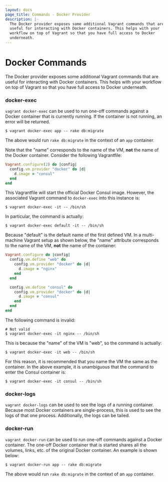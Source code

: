 ```yaml
---
layout: docs
page_title: Commands - Docker Provider
description: |-
  The Docker provider exposes some additional Vagrant commands that are
  useful for interacting with Docker containers. This helps with your
  workflow on top of Vagrant so that you have full access to Docker
  underneath.
---
```


# Docker Commands

The Docker provider exposes some additional Vagrant commands that are
useful for interacting with Docker containers. This helps with your
workflow on top of Vagrant so that you have full access to Docker
underneath.

### docker-exec

`vagrant docker-exec` can be used to run one-off commands against
a Docker container that is currently running. If the container is not running,
an error will be returned.

```shell-session
$ vagrant docker-exec app -- rake db:migrate
```

The above would run `rake db:migrate` in the context of an `app` container.

Note that the "name" corresponds to the name of the VM, **not** the name of the
Docker container. Consider the following Vagrantfile:

```ruby
Vagrant.configure(2) do |config|
  config.vm.provider "docker" do |d|
    d.image = "consul"
  end
end
```

This Vagrantfile will start the official Docker Consul image. However, the
associated Vagrant command to `docker-exec` into this instance is:

```shell-session
$ vagrant docker-exec -it -- /bin/sh
```

In particular, the command is actually:

```shell-session
$ vagrant docker-exec default -it -- /bin/sh
```

Because "default" is the default name of the first defined VM. In a
multi-machine Vagrant setup as shown below, the "name" attribute corresponds
to the name of the VM, **not** the name of the container:

```ruby
Vagrant.configure do |config|
  config.vm.define "web" do
    config.vm.provider "docker" do |d|
      d.image = "nginx"
    end
  end

  config.vm.define "consul" do
    config.vm.provider "docker" do |d|
      d.image = "consul"
    end
  end
end
```

The following command is invalid:

```shell-session
# Not valid
$ vagrant docker-exec -it nginx -- /bin/sh
```

This is because the "name" of the VM is "web", so the command is actually:

```shell-session
$ vagrant docker-exec -it web -- /bin/sh
```

For this reason, it is recommended that you name the VM the same as the
container. In the above example, it is unambiguous that the command to enter
the Consul container is:

```shell-session
$ vagrant docker-exec -it consul -- /bin/sh
```

### docker-logs

`vagrant docker-logs` can be used to see the logs of a running container.
Because most Docker containers are single-process, this is used to see
the logs of that one process. Additionally, the logs can be tailed.

### docker-run

`vagrant docker-run` can be used to run one-off commands against
a Docker container. The one-off Docker container that is started shares
all the volumes, links, etc. of the original Docker container. An
example is shown below:

```shell-session
$ vagrant docker-run app -- rake db:migrate
```

The above would run `rake db:migrate` in the context of an `app` container.

